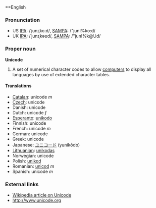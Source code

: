 ==English
===Pronunciation===
*US [[w:IPA|IPA]]: /ˈjunɪˌkoːd/, [[w:SAMPA|SAMPA]]: /"junI%ko:d/
*UK [[w:IPA|IPA]]: /ˈjunɪˌkəʊd/, [[w:SAMPA|SAMPA]]: /"junI%k@Ud/

===Proper noun===
'''Unicode'''

#A set of numerical character codes to allow [[computer]]s to display all languages by use of extended character tables.

====Translations====
*[[Catalan]]: unicode ''m''
*[[Czech]]: unicode
*Danish: unicode
*Dutch: unicode ''f''
*[[Esperanto]]: [[unikodo]]
*Finnish: unicode
*French: unicode ''m''
*German: unicode
*Greek: unicode
*Japanese: [[ユニコード]] (yunikōdo)
*[[Lithuanian]]: [[unikodas]]
*Norwegian: unicode
*Polish: [[unikod]]
*Romanian: [[unicod]] ''m''
*Spanish: unicode ''m''

===External links===
*[[en:Unicode|Wikipedia article on Unicode]]
*http://www.unicode.org